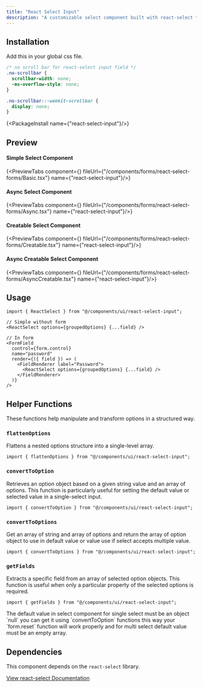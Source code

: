 ```yaml
---
title: "React Select Input"
description: "A customizable select component built with react-select that integrates seamlessly with shadcn/ui, supporting multi-select, form validation, and dynamic option creation."
---
```



## Installation

Add this in your global css file.

```css
/* no scroll bar for react-select input field */
.no-scrollbar {
  scrollbar-width: none;
  -ms-overflow-style: none;
}

.no-scrollbar::-webkit-scrollbar {
  display: none;
}
```

{<PackageInstall name={"react-select-input"}/>}

## Preview

#### Simple Select Component

{<PreviewTabs component={<BasicForm />} fileUrl={"/components/forms/react-select-forms/Basic.tsx"} name={"react-select-input"}/>}

#### Async Select Component

{<PreviewTabs component={<AsyncForm />} fileUrl={"/components/forms/react-select-forms/Async.tsx"} name={"react-select-input"}/>}

#### Creatable Select Component

{<PreviewTabs component={<CreatableForm />} fileUrl={"/components/forms/react-select-forms/Creatable.tsx"} name={"react-select-input"}/>}

#### Async Creatable Select Component

{<PreviewTabs component={<AsyncCreatableForm />} fileUrl={"/components/forms/react-select-forms/AsyncCreatable.tsx"} name={"react-select-input"}/>}

## Usage

```tsx
import { ReactSelect } from "@/components/ui/react-select-input";
```

```tsx
// Simple without form
<ReactSelect options={groupedOptions} {...field} />
```

```tsx
// In form
<FormField
  control={form.control}
  name="password"
  render={({ field }) => (
    <FieldRenderer label="Password">
      <ReactSelect options={groupedOptions} {...field} />
    </FieldRenderer>
  )}
/>
```

## Helper Functions

These functions help manipulate and transform options in a structured way.

### `flattenOptions`

Flattens a nested options structure into a single-level array.

```tsx
import { flattenOptions } from "@/components/ui/react-select-input";
```

### `convertToOption`

Retrieves an option object based on a given string value and an array of options. This function is particularly useful for setting the default value or selected value in a single-select input.

```tsx
import { convertToOption } from "@/components/ui/react-select-input";
```

### `convertToOptions`

Get an array of string and array of options and return the array of option object to use in default value or value use if select accepts multiple value.

```tsx
import { convertToOptions } from "@/components/ui/react-select-input";
```

### `getFields`

Extracts a specific field from an array of selected option objects. This function is useful when only a particular property of the selected options is required.

```tsx
import { getFields } from "@/components/ui/react-select-input";
```

<Callout title="Usage Restriction">
  The default value in select component for single select must be an object
  `null` you can get it using `convertToOption` functions this way your
  `form.reset` function will work properly and for multi select default value
  must be an empty array.
</Callout>

## Dependencies

This component depends on the `react-select` library.

[View react-select Documentation](https://react-select.com/home)
